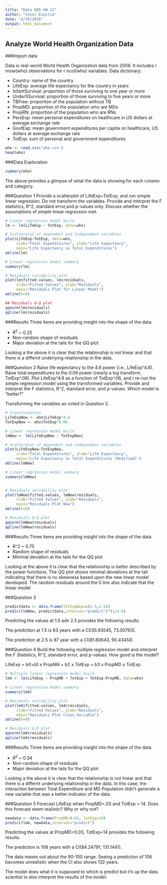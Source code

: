 ```yaml
---
title: "Data 605 HW 12"
author: "Cesar Espitia"
date: "4/29/2018"
output: html_document
---
```


## Analyze World Health Organization Data

###Import data

Data is real-world World Health Organization data from 2008. It includes r nrow(who) observations for r ncol(who) variables. Data dictionary:

* Country: name of the country
* LifeExp: average life expectancy for the country in years
* InfantSurvival: proportion of those surviving to one year or more
* Under5Survival: proportion of those surviving to five years or more
* TBFree: proportion of the population without TB
* PropMD: proportion of the population who are MDs
* PropRN: proportion of the population who are RNs
* PersExp: mean personal expenditures on healthcare in US dollars at average exchange rate
* GovtExp: mean government expenditures per capita on healthcare, US dollars at average exchange rate
* TotExp: sum of personal and government expenditures

```r
who <- read.csv('who.csv')
head(who)
```


###Data Exploration

```r
summary(who)
```


The above provides a glimpse of what the data is showing for each column and category.

###Question 1
Provide a scatterplot of LifeExp~TotExp, and run simple linear regression. Do not transform the variables. Provide and interpret the F statistics, R^2, standard error,and p-values only. Discuss whether the assumptions of simple linear regression met.

```r

# Linear regression model build
lm <- lm(LifeExp ~ TotExp, data=who)

# Scatterplot of dependent and independent variables
plot(LifeExp~TotExp, data=who, 
     xlab="Total Expenditures", ylab="Life Expectancy",
     main="Life Expectancy vs Total Expenditures")
abline(lm)

# Linear regression model summary
summary(lm)

# Residuals variability plot
plot(lm$fitted.values, lm$residuals, 
     xlab="Fitted Values", ylab="Residuals",
     main="Residuals Plot for Linear Model")
abline(h=0)

## Residuals Q-Q plot
qqnorm(lm$residuals)
qqline(lm$residuals)
```

###Results
Three items are providing insight into the shape of the data.  

* $R^2$ ~ 0.25
* Non-random shape of residuals
* Major deviation at the tails for the QQ plot

Looking a the above it is clear that the relationship is not linear and that there is a differnt underlying relationship in the data.

###Question 2
Raise life expectancy to the 4.6 power (i.e., LifeExp^4.6). Raise total expenditures to the 0.06 power (nearly a log transform, TotExp^.06). Plot LifeExp^4.6 as a function of TotExp^.06, and r re-run the simple regression model using the transformed variables. Provide and interpret the F statistics, R^2, standard error, and p-values. Which model is "better?"


Transforming the variables as noted in Question 2.

```r

# Transformation
LifeExpNew <- who$LifeExp^4.6
TotExpNew <- who$TotExp^0.06

# Linear regression model build
lmNew <- lm(LifeExpNew ~ TotExpNew)

# Scatterplot of dependent and independent variables
plot(LifeExpNew~TotExpNew, 
     xlab="Total Expenditures", ylab="Life Expectancy",
     main="Life Expectancy vs Total Expenditures (Modified)")
abline(lmNew)

# Linear regression model summary
summary(lmNew)


# Residuals variability plot
plot(lmNew$fitted.values, lmNew$residuals, 
     xlab="Fitted Values", ylab="Residuals",
     main="Residuals Plot New")
abline(h=0)

# Residuals Q-Q plot
qqnorm(lmNew$residuals)
qqline(lmNew$residuals)
```

###Results
Three items are providing insight into the shape of the data.  

* R^2 ~ 0.75
* Random shape of residuals
* Minimal deviation at the tails for the QQ plot

Looking at the above it is clear that the relationship is better described by the power functions.  The QQ plot shows minimal deviations at the tail indicating that there is no skewness based upon the new linear model developed.  The random residuals around the 0 line also indicate that the linear model 

###Question 3

```r

predictdata <- data.frame(TotExpNew=c(1.5,2.5))
predict(lmNew, predictdata,interval="predict")^(1/4.6)
```

Predicting the values at 1.5 adn 2.5 provides the following results.  

The prediction at 1.5 is 63 years with a CI(35.93545, 73.00793).

The prediction at 2.5 is 87 year with a CI(81.80643, 90.43414).

###Question 4
Build the following multiple regression model and interpret the F Statistics, R^2, standard error, and p-values. How good is the model?

LifeExp = b0+b1 x PropMd + b2 x TotExp + b3 x PropMD x TotExp


```r

# Multiple linear regression model build
lm4 <- lm(LifeExp ~ PropMD + TotExp + TotExp:PropMD, data=who)

# Linear regression model summary
summary(lm4)

# Residuals variability plot
plot(lm4$fitted.values, lm4$residuals, 
     xlab="Fitted Values", ylab="Residuals",
     main="Residuals Plot Cross Variable")
abline(h=0)

# Residuals Q-Q plot
qqnorm(lm4$residuals)
qqline(lm4$residuals)
```

###Results
Three items are providing insight into the shape of the data.  

* $R^2$ ~ 0.34
* Non-random shape of residuals
* Major deviation at the tails for the QQ plot

Looking a the above it is clear that the relationship is not linear and that there is a differnt underlying relationship in the data.  In this case, the interaction between Total Expenditure and MD Population didn't generate a new variable that was a better indicator of the data.

###Question 5
Forecast LifeExp when PropMD=.03 and TotExp = 14. Does this forecast seem realistic? Why or why not?


```r

newdata <- data.frame(PropMD=0.03, TotExp=14)
predict(lm4, newdata,interval="predict")
```


Predicting the values at PropMD=0.03, TotExp=14 provides the following results.  

The prediction is 108 years with a CI(84.24791, 131.1441).

The data maxes out about the 90-100 range.  Seeing a prediction of 108 becomes unrealistic when the CI also shows 132 years.

The model does what it is supposed to which is predict but it's up the data scientist to also interpret the results of the model.